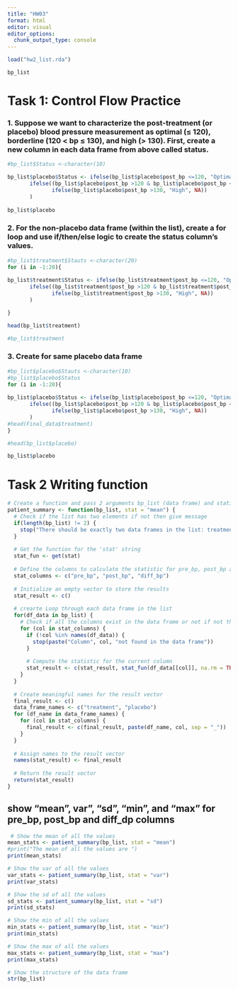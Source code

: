 ```yaml
---
title: "HW03"
format: html
editor: visual
editor_options: 
  chunk_output_type: console
---
```


```r
load("hw2_list.rda")

```

```r
bp_list

```

# Task 1: Control Flow Practice

### 1. Suppose we want to characterize the post-treatment (or placebo) blood pressure measurement as optimal (≤ 120), borderline (120 \< bp ≤ 130), and high (\> 130). First, create a new column in each data frame from above called status.

```r

#bp_list$Status <-character(10)

bp_list$placebo$Status <- ifelse(bp_list$placebo$post_bp <=120, "Optimal",
       ifelse((bp_list$placebo$post_bp >120 & bp_list$placebo$post_bp <=130), "Borderline",
              ifelse(bp_list$placebo$post_bp >130, "High", NA))
       ) 
       
bp_list$placebo      
```

### 2. For the non-placebo data frame (within the list), create a for loop and use if/then/else logic to create the status column’s values.

```r
#bp_list$treatment$Stauts <-character(20)
for (i in -1:20){
 
bp_list$treatment$Status <- ifelse(bp_list$treatment$post_bp <=120, "Optimal",
       ifelse((bp_list$treatment$post_bp >120 & bp_list$treatment$post_bp <=130), "Borderline",
              ifelse(bp_list$treatment$post_bp >130, "High", NA))
       )

}

head(bp_list$treatment) 

#bp_list$treatment

```

### 3. Create for same placebo data frame

```r
#bp_list$placebo$Stauts <-character(10)
#bp_list$placebo$Status
for (i in -1:20){
 
bp_list$placebo$Status <- ifelse(bp_list$placebo$post_bp <=120, "Optimal",
       ifelse((bp_list$placebo$post_bp >120 & bp_list$placebo$post_bp <=130), "Borderline",
              ifelse(bp_list$placebo$post_bp >130, "High", NA))
       )
#head(Final_data$treatment) 
}

#head(bp_list$placebo) 

bp_list$placebo

```

# Task 2 Writing function

```r

# Create a function and pass 2 arguments bp_list (data frame) and statistics
patient_summary <- function(bp_list, stat = "mean") {
  # Check if the list has two elements if not then give message 
  if(length(bp_list) != 2) {
    stop("There should be exactly two data frames in the list: treatment and placebo data.")
  }
  
  # Get the function for the 'stat' string
  stat_fun <- get(stat)
  
  # Define the columns to calculate the statistic for pre_bp, post_bp and diff_dp columns in both the dataframes
  stat_columns <- c("pre_bp", "post_bp", "diff_bp")
  
  # Initialize an empty vector to store the results
  stat_result <- c()
  
  # crearte Loop through each data frame in the list
  for(df_data in bp_list) {
    # Check if all the columns exist in the data frame or not if not then show message that this column did not find in the data frame
    for (col in stat_columns) {
      if (!col %in% names(df_data)) {
        stop(paste("Column", col, "not found in the data frame"))
      }
      
      # Compute the statistic for the current column
      stat_result <- c(stat_result, stat_fun(df_data[[col]], na.rm = TRUE))
    }
  }
  
  # Create meaningful names for the result vector
  final_result <- c()
  data_frame_names <- c("treatment", "placebo")
  for (df_name in data_frame_names) {
    for (col in stat_columns) {
      final_result <- c(final_result, paste(df_name, col, sep = "_"))
    }
  }
  
  # Assign names to the result vector
  names(stat_result) <- final_result
  
  # Return the result vector
  return(stat_result)
}
```

## show "mean", var", "sd", "min", and "max" for pre_bp, post_bp and diff_dp columns

```r
 # Show the mean of all the values
mean_stats <- patient_summary(bp_list, stat = "mean")
#print("The mean of all the values are ")
print(mean_stats)

# Show the var of all the values
var_stats <- patient_summary(bp_list, stat = "var")
print(var_stats)

# Show the sd of all the values
sd_stats <- patient_summary(bp_list, stat = "sd")
print(sd_stats)

# Show the min of all the values
min_stats <- patient_summary(bp_list, stat = "min")
print(min_stats)

# Show the max of all the values
max_stats <- patient_summary(bp_list, stat = "max")
print(max_stats)

```

```r
# Show the structure of the data frame
str(bp_list)
```
